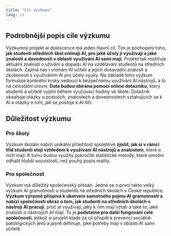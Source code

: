 ```yaml
---
title: "Cíl výzkumu"
lang: cs
---
```


## Podrobnější popis cíle výzkumu

Výzkumný projekt ai:dolescence má jeden hlavní cíl. Tím je pochopení toho, **jak studenti středních škol vnímají AI, pro jaké účely ji využívají a jaké znalosti a dovednosti v oblasti využívání AI sami mají**. Projekt tak rozšiřuje aktuální znalosti o užívání a dopadu AI na vzdělávání studentů na středních školách. Zajímá nás i vnímání AI učiteli a jejich dosavadní znalosti a zkušenosti s využíváním AI pro účely výuky. Na základě toho výzkum formuluje konkrétní kroky vedoucí k bezpečnému využívání AI nástrojů, a to na celostátní úrovni. **Data budou sbírána pomocí online dotazníku**, který studenti a učitelé vyplní během vyučovací hodiny ve škole. Dotazník obsahuje otázky o postojích, znalostech a dovednostech vztahujících se k AI a otázky o tom, jak se postoje k AI šíří.

## Důležitost výzkumu

### Pro školy

Výzkum školám nabízí unikátní příležitost spolehlivě **zjistit, jak si v rámci tříd studenti stojí vzhledem k využívání AI nástrojů a znalostem**, které o nich mají. K tomu budou využity pokročilé statistické metody, které umožní odhalit hlubší souvislosti, než pouhý popis reality.

### Pro společnost

Výzkum má důležitý společenský přesah. Jedná se o první takto velký výzkum AI gramotnosti u studentů na středních školách v České republice. **Výzkum výrazně přispívá k ukotvení samotného pojmu AI gramotnosti a nabízí společnosti obraz o tom, jak studenti na středních školách s nástroji AI pracují**, proč je využívají, jaký k nim mají vztah a také to, jaké znalosti o nástrojích AI mají. To je **podstatné pro další fungování celé společnosti**, jelikož si projekt klade za cíl přispět k prevenci sociálně patologických jevů a jasně definuje, jaké potřeby mají v oblasti AI sami učitelé.

